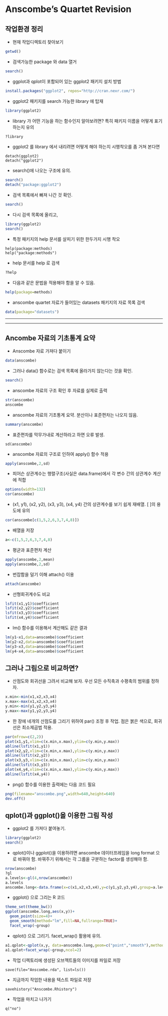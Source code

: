 Anscombe's Quartet Revision
========================================================
작업환경 정리
--------------------------------------------------------
- 현재 작업디렉토리 찾아보기
```r
getwd()
```
- 검색가능한 package 와 data 열거
```r
search()
```
- ggplot과 qplot이 포함되어 있는 ggplot2 패키지 설치 방법
```r
install.packages("ggplot2", repos="http://cran.nexr.com/")
```
- ggplot2 패키지를 search 가능한 library 에 탑재
```r
library(ggplot2)
```
- library 가 어떤 기능을 하는 함수인지 알아보려면? 특히 패키지 이름을 어떻게 표기하는지 유의
```r
?library
```
- ggplot2 를 library 에서 내리려면 어떻게 해야 하는지 시행착오를 좀 거쳐 본다면 
```
detach(ggplot2)
detach("ggplot2")
```
- search()에 나오는 구조에 유의.
```r
search()
detach("package:ggplot2")
```
- 검색 목록에서 빠져 나간 것 확인.
```r
search()
```
- 다시 검색 목록에 올리고,
```r
library(ggplot2)
search()
```
- 특정 패키지의 help 문서를 살피기 위한 한두가지 시행 착오
```
help(package:methods)
help("package:methods")
```
- help 문서를 help 로 검색
```r
?help
```
- 다음과 같은 문법을 적용해야 함을 알 수 있음.
```r
help(package=methods)
```
- anscombe quartet 자료가 들어있는 datasets 패키지의 자료 목록 검색
```r
data(package="datasets")
```

-----

-----


Ancombe 자료의 기초통계 요약
----------------------------
- Anscombe 자료 가져다 붙이기
```r
data(anscombe)
```
- 그러나 data() 함수로는 검색 목록에 올라가지 않는다는 것을 확인.
```r
search()
```
- anscombe 자료의 구조 확인 후 자료를 실제로 출력
```r
str(anscombe)
anscombe
```
- anscombe 자료의 기초통계 요약. 분산이나 표준편차는 나오지 않음.
```r
summary(anscombe)
```
- 표준편차를 막무가내로 계산하라고 하면 오류 발생.
```
sd(anscombe)
```
- anscombe 자료의 구조로 인하여 apply() 함수 적용
```r
apply(anscombe,2,sd)
```


- 피어슨 상관계수는 행렬구조(사실은 data.frame)에서 각 변수 간의 상관계수 계산에 적합
```r
options(width=132)
cor(anscombe)
```
- (x1, y1), (x2, y2), (x3, y3), (x4, y4) 간의 상관계수를 보기 쉽게 재배열. [  ]의 용도에 유의
```r
cor(anscombe[c(1,5,2,6,3,7,4,8)])
```
- 배열을 저장
```r
a<-c(1,5,2,6,3,7,4,8)
```
- 평균과 표준편차 계산
```r
apply(anscombe,2,mean)
apply(anscombe,2,sd)
```
- 번잡함을 덜기 이해 attach() 이용
```r
attach(anscombe)
```
- 선형회귀계수도 비교
```r
lsfit(x1,y1)$coefficient
lsfit(x2,y2)$coefficient
lsfit(x3,y3)$coefficient
lsfit(x4,y4)$coefficient
```
- lm() 함수를 이용해서 계산해도 같은 결과
```r
lm(y1~x1,data=anscombe)$coefficient
lm(y2~x2,data=anscombe)$coefficient
lm(y3~x3,data=anscombe)$coefficient
lm(y4~x4,data=anscombe)$coefficient
```
그러나 그림으로 비교하면?
-------------------------
- 산점도와 회귀선을 그려서 비교해 보자. 우선 모든 수직축과 수평축의 범위를 정하자.
```r
x.min<-min(x1,x2,x3,x4)
x.max<-max(x1,x2,x3,x4)
y.min<-min(y1,y2,y3,y4)
y.max<-max(y1,y2,y3,y4)
```
- 한 장에 네개의 산점도를 그리기 위하여 par() 조정 후 작업. 점은 붉은 색으로, 회귀선은 최소제곱법 적용.
```r
par(mfrow=c(2,2))
plot(x1,y1,xlim=c(x.min,x.max),ylim=c(y.min,y.max))
abline(lsfit(x1,y1))
plot(x2,y2,xlim=c(x.min,x.max),ylim=c(y.min,y.max))
abline(lsfit(x2,y2))
plot(x3,y3,xlim=c(x.min,x.max),ylim=c(y.min,y.max))
abline(lsfit(x3,y3))
plot(x4,y4,xlim=c(x.min,x.max),ylim=c(y.min,y.max))
abline(lsfit(x4,y4))
```

- png() 함수를 이용한 출력에는 다음 코드 필요
```r
png(filename="anscombe.png",width=640,height=640)
dev.off()
```
qplot()과 ggplot()을 이용한 그림 작성
-------------------------------------
- ggplot2 를 가져다 붙여놓기.
```r
library(ggplot2)
search()
```
- qplot()이나 ggplot()을 이용하려면 anscombe 데이터프레임을 long format 으로 바꿔야 함. 바꿔주기 위해서는 각 그룹을 구분하는 factor를 생성해야 함.
```r
nrow(anscombe)
?gl
a.levels<-gl(4,nrow(anscombe))
a.levels
anscombe.long<-data.frame(x=c(x1,x2,x3,x4),y=c(y1,y2,y3,y4),group=a.levels)
```
- ggplot() 으로 그리는 R 코드
```r
theme_set(theme_bw())
ggplot(anscombe.long,aes(x,y))+
  geom_point(size=4)+
  geom_smooth(method="lm",fill=NA,fullrange=TRUE)+
  facet_wrap(~group)
```

- qplot() 으로 그리기. facet_wrap() 활용에 유의.
```r
a1.qplot<-qplot(x,y, data=anscombe.long,geom=c("point","smooth"),method="lm")
a1.qplot+facet_wrap(~group,ncol=2)
```

- 작업 디렉토리에 생성된 오브젝트들의 이미지를 파일로 저장
```
save(file="Anscombe.rda", list=ls())
```
- 지금까지 작업한 내용을 텍스트 파일로 저장
```
savehistory("Anscombe.Rhistory")
```
- 작업을 마치고 나가기
```
q("no")
```


